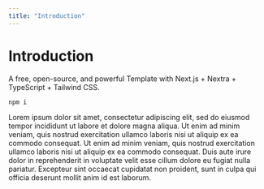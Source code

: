 ```yaml
---
title: "Introduction"
---
```



# Introduction

A free, open-source, and powerful Template with Next.js + Nextra + TypeScript + Tailwind CSS.


```bash npm2yarn
npm i
```

<Tabs aria-label="Options">
  <Tab key="photos" title="Photos">
    <Card>
      <CardBody>
        Lorem ipsum dolor sit amet, consectetur adipiscing elit, sed do eiusmod tempor incididunt ut labore et dolore magna aliqua. Ut enim ad minim veniam, quis nostrud exercitation ullamco laboris nisi ut aliquip ex ea commodo consequat.
      </CardBody>
    </Card>  
  </Tab>
  <Tab key="music" title="Music">
    <Card>
      <CardBody>
        Ut enim ad minim veniam, quis nostrud exercitation ullamco laboris nisi ut aliquip ex ea commodo consequat. Duis aute irure dolor in reprehenderit in voluptate velit esse cillum dolore eu fugiat nulla pariatur.
      </CardBody>
    </Card>  
  </Tab>
  <Tab key="videos" title="Videos">
    <Card>
      <CardBody>
        Excepteur sint occaecat cupidatat non proident, sunt in culpa qui officia deserunt mollit anim id est laborum.
      </CardBody>
    </Card>  
  </Tab>
</Tabs>




